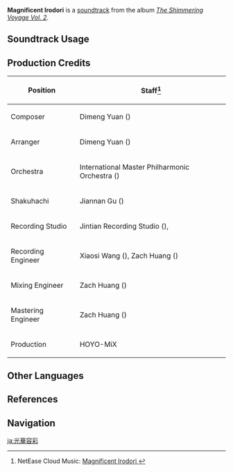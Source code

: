 {{Soundtrack Infobox
|image          = The Shimmering Voyage Vol 2.png
|album          = The Shimmering Voyage Vol. 2
|disc           = 3
|number         = 43
|featured       =
|featured2      =
|featured3      =
|featured_disc  =
|featured_disc2 =
|featured_disc3 =
|youtube_id     = Ltsfmj2m_QM
|spotify_id     = 3PKQtVx7mH8M6fLEzlH25o
|previous       = Evergreen Cypress
|next           = Breaking Point
}}
'''Magnificent Irodori''' is a [[soundtrack]] from the album ''[[The Shimmering Voyage Vol. 2]]''.

==Soundtrack Usage==
{{Soundtrack Usage
|quest     = A New Painting in Pale Scarlet (Quest)//cutscene
|location  = 
|domain    = 
}}

==Production Credits==
{| class="wikitable"
! Position
! Staff<ref>NetEase Cloud Music: [https://music.163.com/#/song?id=1973622683 Magnificent Irodori {{zh|灼灼容彩}}]</ref>
|-
! Composer
| Dimeng Yuan ({{zh|苑迪萌 }})
|-
! Arranger
| Dimeng Yuan ({{zh|苑迪萌 }})
|-
! Orchestra
| International Master Philharmonic Orchestra ({{zh|国际首席爱乐乐团}})
|-
! Shakuhachi
| Jiannan Gu ({{zh|顾剑楠}})
|-
! Recording Studio
| Jintian Recording Studio ({{zh|金田录音棚}}), {{Not a Typo|52Hz Studio}}
|-
! Recording Engineer
| Xiaosi Wang ({{zh|王小四}}), Zach Huang ({{zh|黄巍}})
|-
! Mixing Engineer
| Zach Huang ({{zh|黄巍}})
|-
! Mastering Engineer
| Zach Huang ({{zh|黄巍}})
|-
! Production
| HOYO-MiX
|}
<!--
==Trivia==
-->
==Other Languages==
{{Other Languages
|en      = Magnificent Irodori
|zhs     = 灼灼容彩
|zhs_rm  = Zhuózhuó Róngcǎi
|zht     = 灼灼容彩
|zht_rm  = Zhuózhuó Róngcǎi 
|zh_tl   = 
|ja      = 光華容彩
|ja_rm   = Kouka Sugata no Irodori{{Assumed}}
|ja_tl   = 
}}

==References==
{{Reflist}}

==Navigation==
{{Soundtrack Navbox|The Shimmering Voyage|2}}

[[ja:光華容彩]]